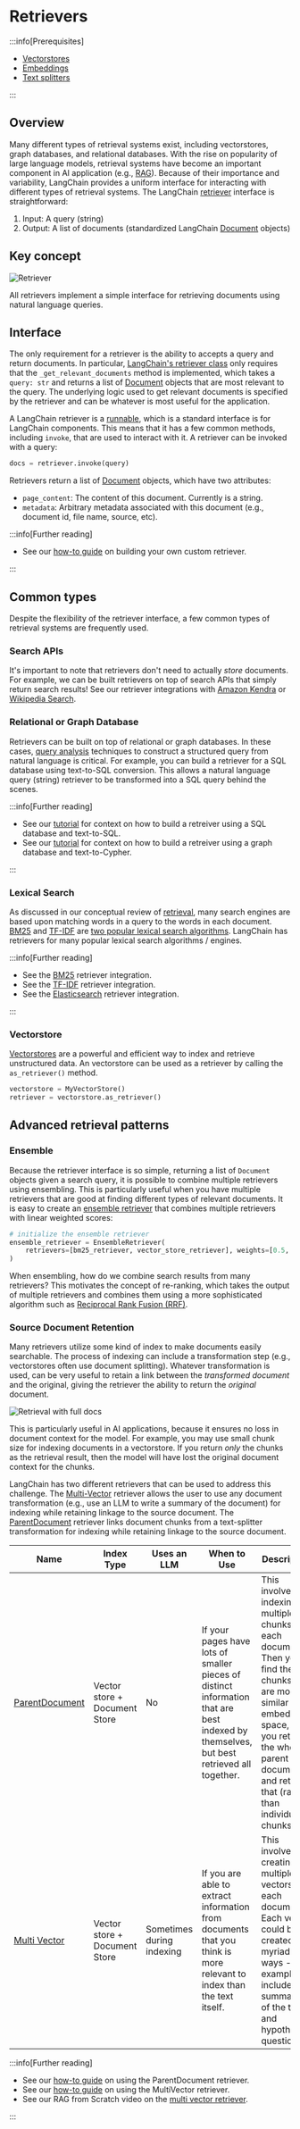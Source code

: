 # Retrievers

<span data-heading-keywords="retriever,retrievers"></span>

:::info[Prerequisites]

* [Vectorstores](/docs/concepts/vectorstores/)
* [Embeddings](/docs/concepts/embedding_models/)
* [Text splitters](/docs/concepts/text_splitters/)

:::

## Overview

Many different types of retrieval systems exist, including vectorstores, graph databases, and relational databases.
With the rise on popularity of large language models, retrieval systems have become an important component in AI application (e.g., [RAG](/docs/concepts/rag/)).
Because of their importance and variability, LangChain provides a uniform interface for interacting with different types of retrieval systems.
The LangChain [retriever](/docs/concepts/retrievers/) interface is straightforward:

1. Input: A query (string)
2. Output: A list of documents (standardized LangChain [Document](https://api.python.langchain.com/en/latest/documents/langchain_core.documents.base.Document.html) objects)

## Key concept

![Retriever](/img/retriever_concept.png)
 
All retrievers implement a simple interface for retrieving documents using natural language queries.

## Interface 

The only requirement for a retriever is the ability to accepts a query and return documents. 
In particular, [LangChain's retriever class](https://api.python.langchain.com/en/latest/retrievers/langchain_core.retrievers.BaseRetriever.html) only requires that the `_get_relevant_documents` method is implemented, which takes a `query: str` and returns a list of [Document](https://api.python.langchain.com/en/latest/documents/langchain_core.documents.base.Document.html) objects that are most relevant to the query.
The underlying logic used to get relevant documents is specified by the retriever and can be whatever is most useful for the application.

A LangChain retriever is a [runnable](/docs/how_to/lcel_cheatsheet/), which is a standard interface is for LangChain components. 
This means that it has a few common methods, including `invoke`, that are used to interact with it. A retriever can be invoked with a query:

```python
docs = retriever.invoke(query)
```

Retrievers return a list of [Document](https://api.python.langchain.com/en/latest/documents/langchain_core.documents.base.Document.html) objects, which have two attributes:

* `page_content`: The content of this document. Currently is a string.
* `metadata`: Arbitrary metadata associated with this document (e.g., document id, file name, source, etc). 

:::info[Further reading]

* See our [how-to guide](/docs/how_to/custom_retriever/) on building your own custom retriever.

:::
 
## Common types

Despite the flexibility of the retriever interface, a few common types of retrieval systems are frequently used.

### Search APIs

It's important to note that retrievers don't need to actually *store* documents. 
For example, we can be built retrievers on top of search APIs that simply return search results! 
See our retriever integrations with [Amazon Kendra](https://python.langchain.com/docs/integrations/retrievers/amazon_kendra_retriever/) or [Wikipedia Search](https://python.langchain.com/docs/integrations/retrievers/wikipedia/). 

### Relational or Graph Database

Retrievers can be built on top of relational or graph databases.
In these cases, [query analysis](/docs/concepts/retrieval/) techniques to construct a structured query from natural language is critical.
For example, you can build a retriever for a SQL database using text-to-SQL conversion. This allows a natural language query (string) retriever to be transformed into a SQL query behind the scenes.

:::info[Further reading]

* See our [tutorial](/docs/tutorials/sql_qa/) for context on how to build a retreiver using a SQL database and text-to-SQL.
* See our [tutorial](/docs/tutorials/graph/) for context on how to build a retreiver using a graph database and text-to-Cypher.

:::

### Lexical Search

As discussed in our conceptual review of [retrieval](/docs/concepts/retrieval/), many search engines are based upon matching words in a query to the words in each document. 
[BM25](https://en.wikipedia.org/wiki/Okapi_BM25#:~:text=BM25%20is%20a%20bag%2Dof,slightly%20different%20components%20and%20parameters.) and [TF-IDF](https://en.wikipedia.org/wiki/Tf%E2%80%93idf) are [two popular lexical search algorithms](https://cameronrwolfe.substack.com/p/the-basics-of-ai-powered-vector-search?utm_source=profile&utm_medium=reader2).
LangChain has retrievers for many popular lexical search algorithms / engines.

:::info[Further reading]

* See the [BM25](/docs/integrations/retrievers/bm25/) retriever integration.
* See the [TF-IDF](/docs/integrations/retrievers/tf_idf/) retriever integration.
* See the [Elasticsearch](/docs/integrations/retrievers/elasticsearch_retriever/) retriever integration.

::: 

### Vectorstore 

[Vectorstores](/docs/concepts/vectorstores/) are a powerful and efficient way to index and retrieve unstructured data. 
An vectorstore can be used as a retriever by calling the `as_retriever()` method.

```python
vectorstore = MyVectorStore()
retriever = vectorstore.as_retriever()
```

## Advanced retrieval patterns

### Ensemble 

Because the retriever interface is so simple, returning a list of `Document` objects given a search query, it is possible to combine multiple retrievers using ensembling.
This is particularly useful when you have multiple retrievers that are good at finding different types of relevant documents.
It is easy to create an [ensemble retriever](/docs/how_to/ensemble_retriever/) that combines multiple retrievers with linear weighted scores:

```python
# initialize the ensemble retriever
ensemble_retriever = EnsembleRetriever(
    retrievers=[bm25_retriever, vector_store_retriever], weights=[0.5, 0.5]
)
```

When ensembling, how do we combine search results from many retrievers? 
This motivates the concept of re-ranking, which takes the output of multiple retrievers and combines them using a more sophisticated algorithm such as [Reciprocal Rank Fusion (RRF)](https://plg.uwaterloo.ca/~gvcormac/cormacksigir09-rrf.pdf).

### Source Document Retention 

Many retrievers utilize some kind of index to make documents easily searchable.
The process of indexing can include a transformation step (e.g., vectorstores often use document splitting). 
Whatever transformation is used, can be very useful to retain a link between the *transformed document* and the original, giving the retriever the ability to return the *original* document.

![Retrieval with full docs](/img/retriever_full_docs.png)

This is particularly useful in AI applications, because it ensures no loss in document context for the model.
For example, you may use small chunk size for indexing documents in a vectorstore. 
If you return *only* the chunks as the retrieval result, then the model will have lost the original document context for the chunks. 

LangChain has two different retrievers that can be used to address this challenge. 
The [Multi-Vector](/docs/how_to/multi_vector/) retriever allows the user to use any document transformation (e.g., use an LLM to write a summary of the document) for indexing while retaining linkage to the source document. 
The [ParentDocument](/docs/how_to/parent_document_retriever/) retriever links document chunks from a text-splitter transformation for indexing while retaining linkage to the source document. 

| Name                                                      | Index Type                    | Uses an LLM               | When to Use                                                                                                                             | Description                                                                                                                                                                                                              |
|-----------------------------------------------------------|-------------------------------|---------------------------|-----------------------------------------------------------------------------------------------------------------------------------------|--------------------------------------------------------------------------------------------------------------------------------------------------------------------------------------------------------------------------|
| [ParentDocument](/docs/how_to/parent_document_retriever/) | Vector store + Document Store | No                        | If your pages have lots of smaller pieces of distinct information that are best indexed by themselves, but best retrieved all together. | This involves indexing multiple chunks for each document. Then you find the chunks that are most similar in embedding space, but you retrieve the whole parent document and return that (rather than individual chunks). |
| [Multi Vector](/docs/how_to/multi_vector/)                | Vector store + Document Store | Sometimes during indexing | If you are able to extract information from documents that you think is more relevant to index than the text itself.                    | This involves creating multiple vectors for each document. Each vector could be created in a myriad of ways - examples include summaries of the text and hypothetical questions.                                         |

:::info[Further reading]

* See our [how-to guide](/docs/how_to/parent_document_retriever/) on using the ParentDocument retriever.
* See our [how-to guide](/docs/how_to/multi_vector/) on using the MultiVector retriever.
* See our RAG from Scratch video on the [multi vector retriever](https://youtu.be/gTCU9I6QqCE?feature=shared).

:::

